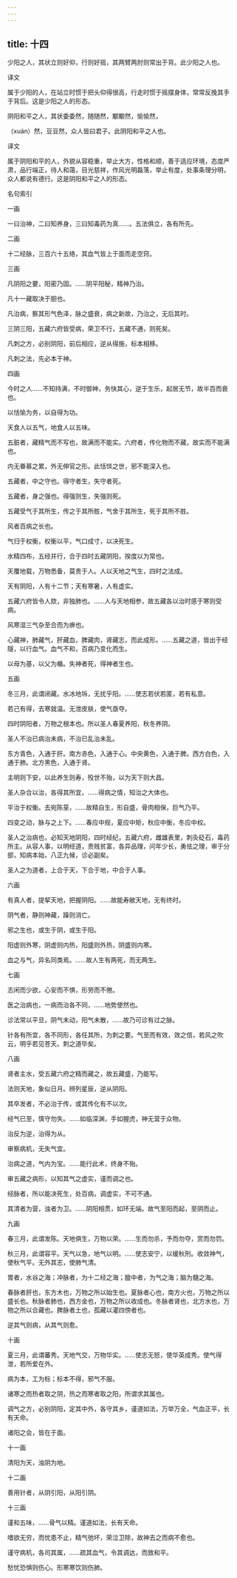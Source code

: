 ```yaml
---
---
---
```

title: 十四
---




少阳之人，其状立则好仰，行则好摇，其两臂两肘则常出于背。此少阳之人也。

译文

属于少阳的人，在站立时惯于把头仰得很高，行走时惯于摇摆身体，常常反挽其手于背后。这是少阳之人的形态。

阴阳和平之人，其状委委然，随随然，颙颙然，愉愉然，





（xuán）然，豆豆然，众人皆曰君子。此阴阳和平之人也。

译文

属于阴阳和平的人，外貌从容稳重，举止大方，性格和顺，善于适应环境，态度严肃，品行端正，待人和蔼，目光慈祥，作风光明磊落，举止有度，处事条理分明，众人都说有德行。这是阴阳和平之人的形态。







名句索引


一画

一曰治神，二曰知养身，三曰知毒药为真……。五法俱立，各有所先。

二画

十二经脉，三百六十五络，其血气皆上于面而走空窍。

三画

凡阴阳之要，阳密乃固。……阴平阳秘，精神乃治。

凡十一藏取决于胆也。

凡治病，察其形气色泽，脉之盛衰，病之新故，乃治之，无后其时。

三阴三阳，五藏六府皆受病，荣卫不行，五藏不通，则死矣。

凡刺之方，必别阴阳，前后相应，逆从得施，标本相移。

凡刺之法，先必本于神。

四画

今时之人……不知持满，不时御神，务快其心，逆于生乐，起居无节，故半百而衰也。

以恬愉为务，以自得为功。

天食人以五气，地食人以五味。

五脏者，藏精气而不写也，故满而不能实。六府者，传化物而不藏，故实而不能满也。

内无眷慕之累，外无伸官之形。此恬惔之世，邪不能深入也。

五藏者，中之守也。得守者生，失守者死。

五藏者，身之强也。得强则生，失强则死。

五藏受气于其所生，传之于其所胜，气舍于其所生，死于其所不胜。

风者百病之长也。

气归于权衡，权衡以平，气口成寸，以决死生。

水精四布，五经并行，合于四时五藏阴阳，揆度以为常也。

天覆地载，万物悉备，莫贵于人。人以天地之气生，四时之法成。

天有阴阳，人有十二节；天有寒暑，人有虚实。

五藏六府皆令人欬，非独肺也。……人与天地相参，故五藏各以治时感于寒则受病。

风寒湿三气杂至合而为痹也。

心藏神，肺藏气，肝藏血，脾藏肉，肾藏志，而此成形。……五藏之道，皆出于经隧，以行血气。血气不和，百病乃变化而生。

以母为基，以父为楯。失神者死，得神者生也。

五画

冬三月，此谓闭藏。水冰地坼，无扰乎阳。……使志若伏若匿，若有私意。

若己有得，去寒就温。无泄皮肤，使气亟夺。

四时阴阳者，万物之根本也。所以圣人春夏养阳，秋冬养阴。

圣人不治已病治未病，不治已乱治未乱。

东方青色，入通于肝。南方赤色，入通于心。中央黄色，入通于脾。西方白色，入通于肺。北方黑色，入通于肾。

主明则下安，以此养生则寿，殁世不殆，以为天下则大昌。

圣人杂合以治，各得其所宜，……得病之情，知治之大体也。

平治于权衡。去宛陈莝，……故精自生，形自盛，骨肉相保，巨气乃平。

四变之动，脉与之上下。……春应中规，夏应中矩，秋应中衡，冬应中权。

圣人之治病也，必知天地阴阳，四时经纪，五藏六府，雌雄表里，刺灸砭石，毒药所主。从容人事，以明经道，贵贱贫富，各异品理，问年少长，勇怯之理，审于分部，知病本始，八正九候，诊必副矣。

圣人之为道者，上合于天，下合于地，中合于人事。

六画

有真人者，提挈天地，把握阴阳。……故能寿敝天地，无有终时。

阴气者，静则神藏，躁则消亡。

邪之生也，或生于阴，或生于阳。

阳虚则外寒，阴虚则内热，阳盛则外热，阴盛则内寒。

血之与气，异名同类焉。……故人生有两死，而无两生。

七画

志闲而少欲，心安而不惧，形劳而不倦。

医之治病也，一病而治各不同，……地势使然也。

诊法常以平旦，阴气未动，阳气未散，……故乃可诊有过之脉。

针各有所宜，各不同形，各任其所，为刺之要。气至而有效，效之信，若风之吹云，明乎若见苍天。刺之道毕矣。

八画

肾者主水，受五藏六府之精而藏之，故五藏盛，乃能写。

法则天地，象似日月。辨列星辰，逆从阴阳。

其卒发者，不必治于传，或其传化有不以次。

经气已至，慎守勿失。……如临深渊，手如握虎，神无营于众物。

治反为逆，治得为从。

审察病机，无失气宜。

治病之道，气内为宝。……能行此术，终身不殆。

审五藏之病形，以知其气之虚实，谨而调之也。

经脉者，所以能决死生，处百病，调虚实，不可不通。

其清者为营，浊者为卫。……阴阳相贯，如环无端。故气至阳而起，至阴而止。

九画

春三月，此谓发陈。天地俱生，万物以荣。……生而勿杀，予而勿夺，赏而勿罚。

秋三月，此谓容平。天气以急，地气以明。……使志安宁，以缓秋刑。收敛神气，使秋气平。无外其志，使肺气清。

胃者，水谷之海；冲脉者，为十二经之海；膻中者，为气之海；脑为髓之海。

春脉者肝也，东方木也，万物之所以始生也。夏脉者心也，南方火也，万物之所以盛长也。秋脉者肺也，西方金也，万物之所以收成也。冬脉者肾也，北方水也，万物之所以合藏也。脾脉者土也，孤藏以灌四傍者也。

逆其气则病，从其气则愈。

十画

夏三月，此谓蕃秀。天地气交，万物华实。……使志无怒，使华英成秀。使气得泄，若所爱在外。

病为本，工为标；标本不得，邪气不服。

诸寒之而热者取之阴，热之而寒者取之阳，所谓求其属也。

调气之方，必别阴阳，定其中外，各守其乡，谨道如法，万举万全，气血正平，长有天命。

诸阳之会，皆在于面。

十一画

清阳为天，浊阴为地。

十二画

善用针者，从阴引阳，从阳引阴。

十三画

谨和五味，……骨气以精。谨道如法，长有天命。

嗜欲无穷，而忧患不止，精气弛坏，荣泣卫除，故神去之而病不愈也。

谨守病机，各司其属，……疏其血气，令其调达，而致和平。

愁忧恐惧则伤心。形寒寒饮则伤肺。
